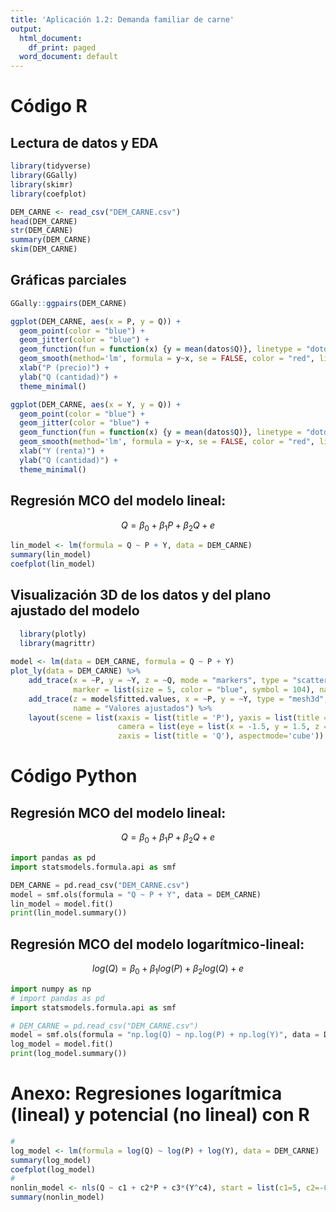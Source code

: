 ```yaml
---
title: 'Aplicación 1.2: Demanda familiar de carne'
output:
  html_document:
    df_print: paged
  word_document: default
---
```


# Código R

## Lectura de datos y EDA

```r
library(tidyverse)
library(GGally)
library(skimr)
library(coefplot)

DEM_CARNE <- read_csv("DEM_CARNE.csv")
head(DEM_CARNE)
str(DEM_CARNE)
summary(DEM_CARNE)
skim(DEM_CARNE)
```

## Gráficas parciales

```r
GGally::ggpairs(DEM_CARNE)

ggplot(DEM_CARNE, aes(x = P, y = Q)) +
  geom_point(color = "blue") +
  geom_jitter(color = "blue") +
  geom_function(fun = function(x) {y = mean(datos$Q)}, linetype = "dotdash") +
  geom_smooth(method='lm', formula = y~x, se = FALSE, color = "red", linetype = "dashed") +
  xlab("P (precio)") +
  ylab("Q (cantidad)") +
  theme_minimal()

ggplot(DEM_CARNE, aes(x = Y, y = Q)) +
  geom_point(color = "blue") +
  geom_jitter(color = "blue") +
  geom_function(fun = function(x) {y = mean(datos$Q)}, linetype = "dotdash") +
  geom_smooth(method='lm', formula = y~x, se = FALSE, color = "red", linetype = "dashed") +
  xlab("Y (renta)") +
  ylab("Q (cantidad)") +
  theme_minimal()
```

## Regresión MCO del modelo lineal:

$$Q = \beta_0 + \beta_1P + \beta_2Q + e$$

```r
lin_model <- lm(formula = Q ~ P + Y, data = DEM_CARNE)
summary(lin_model)
coefplot(lin_model)
```

## Visualización 3D de los datos y del plano ajustado del modelo

```r
  library(plotly)
  library(magrittr)
  
model <- lm(data = DEM_CARNE, formula = Q ~ P + Y)  
plot_ly(data = DEM_CARNE) %>%
    add_trace(x = ~P, y = ~Y, z = ~Q, mode = "markers", type = "scatter3d",
              marker = list(size = 5, color = "blue", symbol = 104), name = "Observaciones") %>% 
    add_trace(z = model$fitted.values, x = ~P, y = ~Y, type = "mesh3d", 
              name = "Valores ajustados") %>%
    layout(scene = list(xaxis = list(title = 'P'), yaxis = list(title = 'Y'),
                        camera = list(eye = list(x = -1.5, y = 1.5, z = 0)),
                        zaxis = list(title = 'Q'), aspectmode='cube')) 
```

# Código Python

## Regresión MCO del modelo lineal:

$$Q = \beta_0 + \beta_1P + \beta_2Q + e$$

```python
import pandas as pd
import statsmodels.formula.api as smf

DEM_CARNE = pd.read_csv("DEM_CARNE.csv")
model = smf.ols(formula = "Q ~ P + Y", data = DEM_CARNE)
lin_model = model.fit()
print(lin_model.summary())
```


## Regresión MCO del modelo logarítmico-lineal:

$$log(Q) = \beta_0 + \beta_1log(P) + \beta_2log(Q) + e$$

```python
import numpy as np
# import pandas as pd
import statsmodels.formula.api as smf

# DEM_CARNE = pd.read_csv("DEM_CARNE.csv")
model = smf.ols(formula = "np.log(Q) ~ np.log(P) + np.log(Y)", data = DEM_CARNE)
log_model = model.fit()
print(log_model.summary())
```

# Anexo: Regresiones logarítmica (lineal) y potencial (no lineal) con R

```r
#
log_model <- lm(formula = log(Q) ~ log(P) + log(Y), data = DEM_CARNE)
summary(log_model)
coefplot(log_model)
#
nonlin_model <- nls(Q ~ c1 + c2*P + c3*(Y^c4), start = list(c1=5, c2=-0.5, c3=0.01, c4=3), data = DEM_CARNE)
summary(nonlin_model)
```

